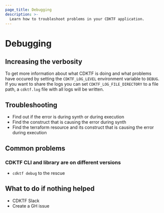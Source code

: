 ```yaml
---
page_title: Debugging
description: >-
  Learn how to troubleshoot problems in your CDKTF application.
---
```


# Debugging

## Increasing the verbosity

To get more information about what CDKTF is doing and what problems have occured by setting the `CDKTF_LOG_LEVEL` environment variable to `DEBUG`. If you want to share the logs you can set `CDKTF_LOG_FILE_DIRECTORY` to a file path, a `cdktf.log` file with all logs will be written.

## Troubleshooting

- Find out if the error is during synth or during execution
- Find the construct that is causing the error during synth
- Find the terraform resource and its construct that is causing the error during execution

## Common problems

### CDKTF CLI and library are on different versions

- `cdktf debug` to the rescue

## What to do if nothing helped

- CDKTF Slack
- Create a GH issue
